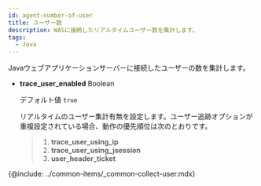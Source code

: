 ```yaml
---
id: agent-number-of-user
title: ユーザー数
description: WASに接続したリアルタイムユーザー数を集計します。
tags:
  - Java
---
```


Javaウェブアプリケーションサーバーに接続したユーザーの数を集計します。

-   **trace_user_enabled** <span class='type'>Boolean</span>

    デフォルト値 `true`

    リアルタイムのユーザー集計有無を設定します。ユーザー追跡オプションが重複設定されている場合、動作の優先順位は次のとおりです。

    > 1.  **trace_user_using_ip**
    > 2.  **trace_user_using_jsession**
    > 3.  **user_header_ticket**

{@include: ../common-items/_common-collect-user.mdx} 
